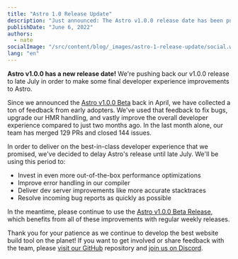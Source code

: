```yaml
---
title: "Astro 1.0 Release Update"
description: "Just announced: The Astro v1.0.0 release date has been pushed back to late July."
publishDate: "June 6, 2022"
authors:
  - nate
socialImage: "/src/content/blog/_images/astro-1-release-update/social.webp"
lang: "en"
---
```


**Astro v1.0.0 has a new release date!** We're pushing back our v1.0.0 release to late July in order to make some final developer experience improvements to Astro.

Since we announced the [Astro v1.0.0 Beta](https://astro.build/blog/astro-1-beta-release/) back in April, we have collected a ton of feedback from early adopters. We've used that feedback to fix bugs, upgrade our HMR handling, and vastly improve the overall developer experience compared to just two months ago. In the last month alone, our team has merged 129 PRs and closed 144 issues.

In order to deliver on the best-in-class developer experience that we promised, we've decided to delay Astro's release until late July. We'll be using this period to:

- Invest in even more out-of-the-box performance optimizations
- Improve error handling in our compiler
- Deliver dev server improvements like more accurate stacktraces
- Resolve incoming bug reports as quickly as possible

In the meantime, please continue to use the [Astro v1.0.0 Beta Release](https://docs.astro.build/en/getting-started/), which benefits from all of these improvements with regular weekly releases.

Thank you for your patience as we continue to develop the best website build tool on the planet! If you want to get involved or share feedback with the team, please [visit our GitHub](https://github.com/withastro/astro) repository and [join us on Discord](https://astro.build/chat).
